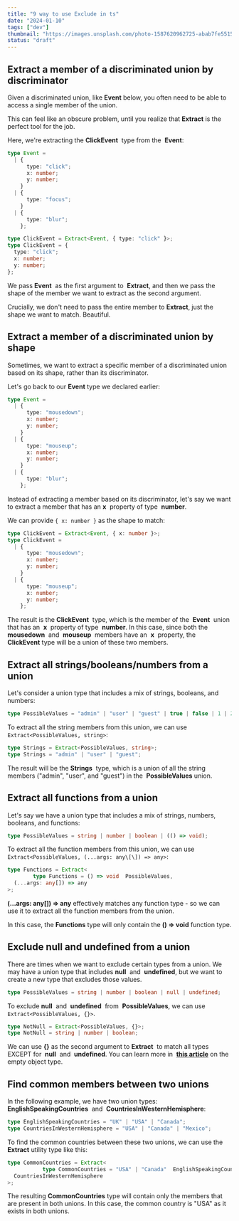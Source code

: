 ```yaml
---
title: "9 way to use Exclude in ts"
date: "2024-01-10"
tags: ["dev"]
thumbnail: "https://images.unsplash.com/photo-1587620962725-abab7fe55159?q=80&w=1931&auto=format&fit=crop&ixlib=rb-4.0.3&ixid=M3wxMjA3fDB8MHxwaG90by1wYWdlfHx8fGVufDB8fHx8fA%3D%3D"
status: "draft"
---
```


## Extract a member of a discriminated union by discriminator

Given a discriminated union, like **Event** below, you often need to be able to access a single member of the union.

This can feel like an obscure problem, until you realize that **Extract** is the perfect tool for the job.

Here, we're extracting the **ClickEvent**  type from the  **Event**:

```typescript
type Event =
  | {
      type: "click";
      x: number;
      y: number;
    }
  | {
      type: "focus";
    }
  | {
      type: "blur";
    };

type ClickEvent = Extract<Event, { type: "click" }>;
type ClickEvent = {
  type: "click";
  x: number;
  y: number;
};
```

We pass **Event**  as the first argument to  **Extract**, and then we pass the shape of the member we want to extract as the second argument.

Crucially, we don't need to pass the entire member to **Extract**, just the shape we want to match. Beautiful.

## Extract a member of a discriminated union by shape

Sometimes, we want to extract a specific member of a discriminated union based on its shape, rather than its discriminator.

Let's go back to our **Event** type we declared earlier:

```typescript
type Event =
  | {
      type: "mousedown";
      x: number;
      y: number;
    }
  | {
      type: "mouseup";
      x: number;
      y: number;
    }
  | {
      type: "blur";
    };
```

Instead of extracting a member based on its discriminator, let's say we want to extract a member that has an **x**  property of type  **number**.

We can provide `{ x: number }` as the shape to match:

```typescript
type ClickEvent = Extract<Event, { x: number }>;
type ClickEvent =
  | {
      type: "mousedown";
      x: number;
      y: number;
    }
  | {
      type: "mouseup";
      x: number;
      y: number;
    };
```

The result is the **ClickEvent**  type, which is the member of the  **Event**  union that has an  **x**  property of type  **number**. In this case, since both the  **mousedown**  and  **mouseup**  members have an  **x**  property, the  **ClickEvent** type will be a union of these two members.

## Extract all strings/booleans/numbers from a union

Let's consider a union type that includes a mix of strings, booleans, and numbers:

```typescript
type PossibleValues = "admin" | "user" | "guest" | true | false | 1 | 2 | 3;
```

To extract all the string members from this union, we can use `Extract<PossibleValues, string>`:

```typescript
type Strings = Extract<PossibleValues, string>;
type Strings = "admin" | "user" | "guest";
```

The result will be the **Strings**  type, which is a union of all the string members ("admin", "user", and "guest") in the  **PossibleValues** union.

## Extract all functions from a union

Let's say we have a union type that includes a mix of strings, numbers, booleans, and functions:

```typescript
type PossibleValues = string | number | boolean | (() => void);
```

To extract all the function members from this union, we can use `Extract<PossibleValues, (...args: any\[\]) => any>`:

```typescript
type Functions = Extract<
        type Functions = () => void  PossibleValues,
  (...args: any[]) => any
>;
```

**(...args: any\[\]) => any** effectively matches any function type - so we can use it to extract all the function members from the union.

In this case, the **Functions** type will only contain the **() => void** function type.

## Exclude null and undefined from a union

There are times when we want to exclude certain types from a union. We may have a union type that includes **null**  and  **undefined**, but we want to create a new type that excludes those values.

```typescript
type PossibleValues = string | number | boolean | null | undefined;
```

To exclude **null**  and  **undefined**  from  **PossibleValues**, we can use  `Extract<PossibleValues, {}>`.

```typescript
type NotNull = Extract<PossibleValues, {}>;
type NotNull = string | number | boolean;
```

We can use **{}** as the second argument to **Extract**  to match all types EXCEPT for  **null**  and  **undefined**. You can learn more in  [**this article**](https://www.totaltypescript.com/the-empty-object-type-in-typescript) on the empty object type.

## Find common members between two unions

In the following example, we have two union types: **EnglishSpeakingCountries**  and  **CountriesInWesternHemisphere**:

```typescript
type EnglishSpeakingCountries = "UK" | "USA" | "Canada";
type CountriesInWesternHemisphere = "USA" | "Canada" | "Mexico";
```

To find the common countries between these two unions, we can use the **Extract** utility type like this:

```typescript
type CommonCountries = Extract<
           type CommonCountries = "USA" | "Canada"  EnglishSpeakingCountries,
  CountriesInWesternHemisphere
>;
```

The resulting **CommonCountries** type will contain only the members that are present in both unions. In this case, the common country is "USA" as it exists in both unions.
